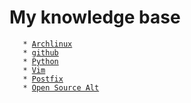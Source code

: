 = My knowledge base =
	* [[Archlinux]]
	* [[github]]
	* [[Python]]
	* [[Vim]]
	* [[Postfix]]
	* [[Open Source Alt]]
